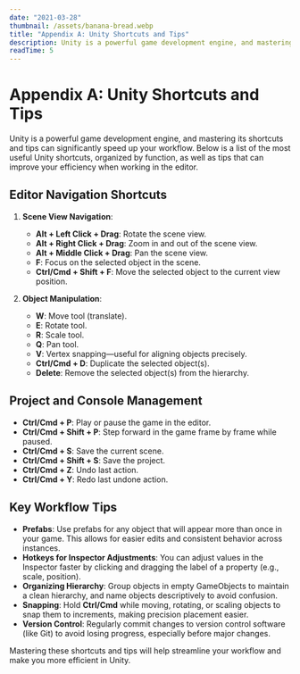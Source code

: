 ```yaml
---
date: "2021-03-28"
thumbnail: /assets/banana-bread.webp
title: "Appendix A: Unity Shortcuts and Tips"
description: Unity is a powerful game development engine, and mastering its shortcuts and tips can significantly speed up your workflow. Below is a list of the most useful Unity shortcuts, organized by function, as well as tips that can improve your efficiency when working in the editor.
readTime: 5
---
```


# **Appendix A: Unity Shortcuts and Tips**

Unity is a powerful game development engine, and mastering its shortcuts and tips can significantly speed up your workflow. Below is a list of the most useful Unity shortcuts, organized by function, as well as tips that can improve your efficiency when working in the editor.

## **Editor Navigation Shortcuts**

1. **Scene View Navigation**:

   - **Alt + Left Click + Drag**: Rotate the scene view.
   - **Alt + Right Click + Drag**: Zoom in and out of the scene view.
   - **Alt + Middle Click + Drag**: Pan the scene view.
   - **F**: Focus on the selected object in the scene.
   - **Ctrl/Cmd + Shift + F**: Move the selected object to the current view position.

2. **Object Manipulation**:
   - **W**: Move tool (translate).
   - **E**: Rotate tool.
   - **R**: Scale tool.
   - **Q**: Pan tool.
   - **V**: Vertex snapping—useful for aligning objects precisely.
   - **Ctrl/Cmd + D**: Duplicate the selected object(s).
   - **Delete**: Remove the selected object(s) from the hierarchy.

## **Project and Console Management**

- **Ctrl/Cmd + P**: Play or pause the game in the editor.
- **Ctrl/Cmd + Shift + P**: Step forward in the game frame by frame while paused.
- **Ctrl/Cmd + S**: Save the current scene.
- **Ctrl/Cmd + Shift + S**: Save the project.
- **Ctrl/Cmd + Z**: Undo last action.
- **Ctrl/Cmd + Y**: Redo last undone action.

## **Key Workflow Tips**

- **Prefabs**: Use prefabs for any object that will appear more than once in your game. This allows for easier edits and consistent behavior across instances.
- **Hotkeys for Inspector Adjustments**: You can adjust values in the Inspector faster by clicking and dragging the label of a property (e.g., scale, position).
- **Organizing Hierarchy**: Group objects in empty GameObjects to maintain a clean hierarchy, and name objects descriptively to avoid confusion.
- **Snapping**: Hold **Ctrl/Cmd** while moving, rotating, or scaling objects to snap them to increments, making precision placement easier.
- **Version Control**: Regularly commit changes to version control software (like Git) to avoid losing progress, especially before major changes.

Mastering these shortcuts and tips will help streamline your workflow and make you more efficient in Unity.
